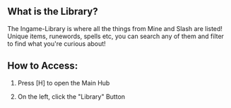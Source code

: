 
## What is the Library?

<ModAsset width="100%" location="mmorpg:library" />

The Ingame-Library is where all the things from Mine and Slash are listed!
Unique items, runewords, spells etc, you can search any of them and filter to find what you're curious about!

## How to Access:

1) Press [H] to open the Main Hub

2) On the left, click the "Library" Button